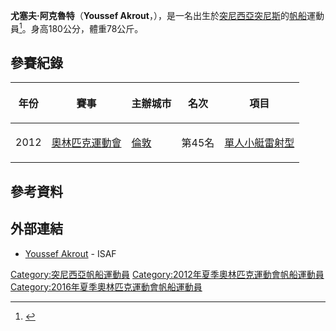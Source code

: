 {{MedalTableTop}}
{{MedalSport | 男子[[帆船|帆船]] }}
{{MedalCountry | {{TUN}} }}
{{Medal|Competition|[[全非運動會|全非運動會]]}}
{{MedalGold | [[2011年全非運動會|2011年 馬布多]] | 單人小艇輻射型 }}
{{Medal|Competition|[[泛阿拉伯運動會|泛阿拉伯運動會]]}}
{{MedalGold | [[2011年泛阿拉伯運動會|2011年 多哈]] | 單人小艇輻射型 }}
{{MedalBottom}}
'''尤塞夫·阿克魯特'''（'''Youssef Akrout'''，{{bd|1990年|11月15日|catIdx=Akrout, Youssef}}），是一名出生於[[突尼西亞|突尼西亞]][[突尼斯市|突尼斯]]的[[帆船|帆船]]運動員<ref>{{cite web |title= Youssef Akrout |url= http://www.london2012.com/athlete/akrout-youssef-1072016/ |work= London 2012 |accessdate= 2012-09-13 |deadurl= yes |archiveurl= https://web.archive.org/web/20120823172503/http://www.london2012.com/athlete/akrout-youssef-1072016/ |archivedate= 2012-08-23 }}</ref>。身高180公分，體重78公斤。

== 參賽紀錄 ==
{| class="wikitable" width=50% style="font-size:90%; text-align:center;"
|-
!年份 !! 賽事 !! 主辦城市 !! 名次 !! 項目
|-
| rowspan=1|2012
| rowspan=1 align=left|[[2012年奧林匹克運動會|奧林匹克運動會]]
| rowspan=1 align=left|{{flagicon|GBR}} [[倫敦|倫敦]] 
| 第45名
| [[2012年夏季奧林匹克運動會帆船男子單人小艇雷射型比賽|單人小艇雷射型]]
|}

== 參考資料 ==
{{Reflist}}

== 外部連結 ==
* [http://www.sailing.org/biog.php?memberid=77124 Youssef Akrout] {{Wayback|url=http://www.sailing.org/biog.php?memberid=77124 |date=20160819042709 }} - ISAF

{{DEFAULTSORT:Akrout, Youssef}}
[[Category:突尼西亞帆船運動員|Category:突尼西亞帆船運動員]]
[[Category:2012年夏季奧林匹克運動會帆船運動員|Category:2012年夏季奧林匹克運動會帆船運動員]]
[[Category:2016年夏季奧林匹克運動會帆船運動員|Category:2016年夏季奧林匹克運動會帆船運動員]]